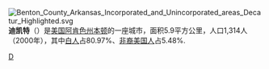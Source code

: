 {{Unreferenced|time=2018-08-28T14:58:35+00:00}}
[[File:Benton_County_Arkansas_Incorporated_and_Unincorporated_areas_Decatur_Highlighted.svg|right]]
'''迪凯特'''（{{lang-en|Decatur}}）是[[美国|美国]][[阿肯色州|阿肯色州]][[本顿县_(阿肯色州)|本顿]]的一座城市，面积5.9平方公里，人口1,314人（2000年），其中[[白人|白人]]占80.97%、[[非裔美国人|非裔美国人]]占5.48%.

{{Arkansas-stub}}

[[Category:阿肯色州城市|D]]